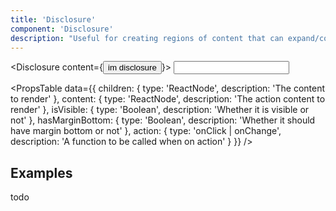 ```yaml
---
title: 'Disclosure'
component: 'Disclosure'
description: "Useful for creating regions of content that can expand/collapse. It helps to hide content that's not immediately relevant to the user."
---
```


<Disclosure content={<Button>im disclosure</Button>}>
  <Input />
</Disclosure>

<PropsTable
  data={{
    children: {
      type: 'ReactNode',
      description: 'The content to render'
    },
    content: {
      type: 'ReactNode',
      description: 'The action content to render'
    },
    isVisible: {
      type: 'Boolean',
      description: 'Whether it is visible or not'
    },
    hasMarginBottom: {
      type: 'Boolean',
      description: 'Whether it should have margin bottom or not'
    },
    action: {
      type: 'onClick | onChange',
      description: 'A function to be called when on action'
    }
  }}
/>

## Examples

todo
